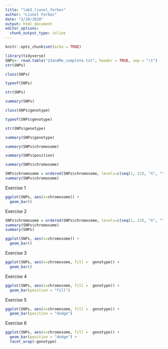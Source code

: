 ```yaml
---
title: "lab3_lionel_forbes"
author: "Lionel Forbes"
date: "2/10/2020"
output: html_document
editor_options: 
  chunk_output_type: inline
---
```


```r
knitr::opts_chunk$set(echo = TRUE)
```

```r
library(tidyverse)
SNPs<- read.table("23andMe_complete.txt", header = TRUE, sep = "\t")
str(SNPs)
```

```r
class(SNPs)
```

```r
typeof(SNPs)
```

```r
str(SNPs)
```

```r
summary(SNPs)
```

```r
class(SNPs$genotype)
```

```r
typeof(SNPs$genotype)
```

```r
str(SNPs$genotype)
```

```r
summary(SNPs$genotype)
```

```r
summary(SNPs$chromosome)
```

```r
summary(SNPs$position)
```

```r
summary(SNPs$chromosome)
```

```r
SNPs$chromosome = ordered(SNPs$chromosome, levels=c(seq(1, 22), "X", "Y", "MT"))
summary(SNPs$chromosome)
```


Exercise 1
```r
ggplot(SNPs, aes(x=chromosome)) +
  geom_bar()
```

Exercise 2
```r
SNPs$chromosome = ordered(SNPs$chromosome, levels=c(seq(1, 22), "X", "Y", "MT"))
summary(SNPs$chromosome)
summary(SNPs)

ggplot(SNPs, aes(x=chromosome)) +
  geom_bar()
```

Exercise 3
```r
ggplot(SNPs, aes(x=chromosome, fill =  genotype)) +
  geom_bar()
```


Exercise 4
```r
ggplot(SNPs, aes(x=chromosome, fill =  genotype)) +
  geom_bar(position = "fill")
```

Exercise 5
```r
ggplot(SNPs, aes(x=chromosome, fill =  genotype)) +
  geom_bar(position = "dodge")
```

Exercise 6
```r
ggplot(SNPs, aes(x=chromosome, fill =  genotype)) +
  geom_bar(position = "dodge") +
  facet_wrap(~genotype)
```

